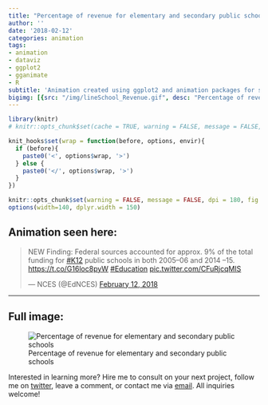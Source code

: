```yaml
---
title: "Percentage of revenue for elementary and secondary public schools"
author: ''
date: '2018-02-12'
categories: animation
tags:
- animation
- dataviz
- ggplot2
- gganimate
- R
subtitle: 'Animation created using ggplot2 and animation packages for social media distribution'
bigimg: [{src: "/img/lineSchool_Revenue.gif", desc: "Percentage of revenue for elementary and secondary public schools"}]
---
```

  
```r
library(knitr)
# knitr::opts_chunk$set(cache = TRUE, warning = FALSE, message = FALSE, dpi = 180, out.extra='class = "img-responsive"')

```

```r
knit_hooks$set(wrap = function(before, options, envir){
  if (before){
    paste0('<', options$wrap, '>')
  } else {
    paste0('</', options$wrap, '>')
  }
})

knitr::opts_chunk$set(warning = FALSE, message = FALSE, dpi = 180, fig.height = 5, fig.width = 7, fig.align = "center")
options(width=140, dplyr.width = 150)
```

## Animation seen here:

<blockquote class="twitter-tweet" data-lang="en"><p lang="en" dir="ltr">NEW Finding: Federal sources accounted for approx. 9% of the total funding for <a href="https://twitter.com/hashtag/K12?src=hash&amp;ref_src=twsrc%5Etfw">#K12</a> public schools in both 2005–06 and 2014 –15. <a href="https://t.co/G16loc8pyW">https://t.co/G16loc8pyW</a> <a href="https://twitter.com/hashtag/Education?src=hash&amp;ref_src=twsrc%5Etfw">#Education</a> <a href="https://t.co/CFuRjcqMIS">pic.twitter.com/CFuRjcqMIS</a></p>&mdash; NCES (@EdNCES) <a href="https://twitter.com/EdNCES/status/963158870557421568?ref_src=twsrc%5Etfw">February 12, 2018</a></blockquote>
<script async src="https://platform.twitter.com/widgets.js" charset="utf-8"></script>

  
  ***
  
## Full image:
  
![Percentage of revenue for elementary and secondary public schools](/img/lineSchool_Revenue.gif)

Interested in learning more? Hire me to consult on your next project, follow me on [twitter](https://twitter.com/mikeleeco), leave a comment, or contact me via [email](mailto:mdlee12@gmail.com). All inquiries welcome!
  
  